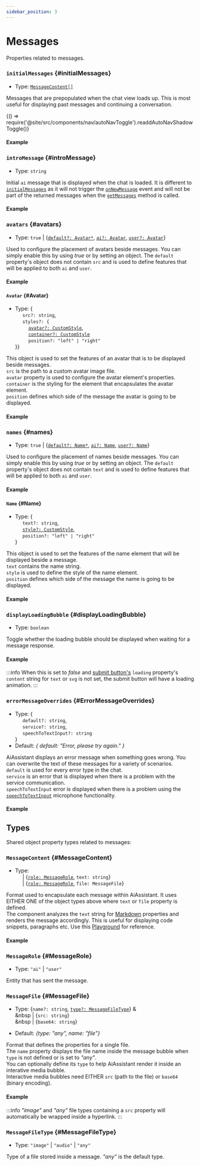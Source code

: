 ```yaml
---
sidebar_position: 3
---
```


# Messages

Properties related to messages.

### `initialMessages` {#initialMessages}

- Type: [`MessageContent[]`](#MessageContent)

Messages that are prepopulated when the chat view loads up. This is most useful for displaying past messages and continuing a conversation.


<BrowserOnly>{() => require('@site/src/components/nav/autoNavToggle').readdAutoNavShadowToggle()}</BrowserOnly>

#### Example

<ComponentContainer>
  <AiAssistantBrowser
    initialMessages={[
      {text: 'Beautiful city', role: 'user'},
      {file: {src: '/img/city.jpeg', type: 'image'}, role: 'ai'},
      {text: `What's on your mind?`, role: 'user'},
      {text: 'Peace and tranquility', role: 'ai'},
    ]}
    containerStyle={{height: '370px'}}
    service={{custom: {demo: true}}}
  ></AiAssistantBrowser>
</ComponentContainer>

<LineBreak></LineBreak>

### `introMessage` {#introMessage}

- Type: `string`

Initial `ai` message that is displayed when the chat is loaded. It is different to [`initialMessages`](HERE) as it will not trigger
the [`onNewMessage`](HERE) event and will not be part of the returned messages when the [`getMessages`](HERE) method is called.

#### Example

<ComponentContainer>
  <AiAssistantBrowser
    introMessage={`Hi I'm an AiAssistant, ask me anything!`}
    service={{custom: {demo: true}}}
  ></AiAssistantBrowser>
</ComponentContainer>

<LineBreak></LineBreak>

### `avatars` {#avatars}

- Type: `true` | {[`default?: Avatar*`](#Avatar), [`ai?: Avatar`](#Avatar), [`user?: Avatar`](#Avatar)}

Used to configure the placement of avatars beside messages. You can simply enable this by using _true_
or by setting an object. The `default` property's object does not contain `src` and is used to define
features that will be applied to both `ai` and `user`.

#### Example

<ComponentContainer>
  <AiAssistantBrowser
    initialMessages={[
      {text: 'Hey, how are you?', role: 'user'},
      {text: 'I am doing great, how about you?', role: 'ai'},
      {text: 'What is the meaning of life?', role: 'user'},
      {
        text: 'This ultimately depends on the person, but it could be the pursuit of happiness or fulfillment.',
        role: 'ai',
      },
    ]}
    service={{custom: {demo: true}}}
    avatars={true}
  ></AiAssistantBrowser>
</ComponentContainer>

<LineBreak></LineBreak>

#### `Avatar` {#Avatar}

- Type: {<br />
  &nbsp;&nbsp;&nbsp;&nbsp; `src?: string`, <br />
  &nbsp;&nbsp;&nbsp;&nbsp; `styles?: {` <br />
  &nbsp;&nbsp;&nbsp;&nbsp;&nbsp;&nbsp;&nbsp;&nbsp; [`avatar?: CustomStyle`](./sharedTypes/#CustomStyle), <br />
  &nbsp;&nbsp;&nbsp;&nbsp;&nbsp;&nbsp;&nbsp;&nbsp; [`container?: CustomStyle`](./sharedTypes/#CustomStyle) <br />
  &nbsp;&nbsp;&nbsp;&nbsp;&nbsp;&nbsp;&nbsp;&nbsp; `position?: "left" | "right"` <br />
  }}

This object is used to set the features of an avatar that is to be displayed beside messages. <br />
`src` is the path to a custom avatar image file. <br />
`avatar` property is used to configure the avatar element's properties. <br />
`container` is the styling for the element that encapsulates the avatar element. <br />
`position` defines which side of the message the avatar is going to be displayed.

#### Example

<ComponentContainer>
  <AiAssistantBrowser
    initialMessages={[
      {text: 'Hey, how are you?', role: 'user'},
      {text: 'I am doing great, how about you?', role: 'ai'},
      {text: 'What is the meaning of life?', role: 'user'},
      {
        text: 'This ultimately depends on the person, but it could be the pursuit of happiness or fulfillment.',
        role: 'ai',
      },
    ]}
    avatars={{
      default: {styles: {avatar: {height: '30px', width: '30px'}, container: {marginTop: '8px'}}},
      ai: {src: '/img/ai-brain.svg', styles: {avatar: {marginLeft: '-3px'}}},
    }}
    service={{custom: {demo: true}}}
  ></AiAssistantBrowser>
</ComponentContainer>

<LineBreak></LineBreak>

### `names` {#names}

- Type: `true` | {[`default?: Name*`](#Name), [`ai?: Name`](#Name), [`user?: Name`](#Name)}

Used to configure the placement of names beside messages. You can simply enable this by using _true_
or by setting an object. The `default` property's object does not contain `text` and is used to define
features that will be applied to both `ai` and `user`. <br />

#### Example

<ComponentContainer>
  <AiAssistantBrowser
    initialMessages={[
      {text: 'Hey, how are you?', role: 'user'},
      {text: 'I am doing great, how about you?', role: 'ai'},
      {text: 'What is the meaning of life?', role: 'user'},
      {
        text: 'This ultimately depends on the person, but it could be the pursuit of happiness or fulfillment.',
        role: 'ai',
      },
    ]}
    service={{custom: {demo: true}}}
    names={true}
  ></AiAssistantBrowser>
</ComponentContainer>

<LineBreak></LineBreak>

#### `Name` {#Name}

- Type: {<br />
  &nbsp;&nbsp;&nbsp;&nbsp; `text?: string`, <br />
  &nbsp;&nbsp;&nbsp;&nbsp; [`style?: CustomStyle`](./sharedTypes/#CustomStyle), <br />
  &nbsp;&nbsp;&nbsp;&nbsp; `position?: "left" | "right"` <br />
  }

This object is used to set the features of the name element that will be displayed beside a message. <br />
`text` contains the name string. <br />
`style` is used to define the style of the name element. <br />
`position` defines which side of the message the name is going to be displayed.

#### Example

<ComponentContainer>
  <AiAssistantBrowser
    initialMessages={[
      {text: 'Hey, how are you?', role: 'user'},
      {text: 'I am doing great, how about you?', role: 'ai'},
      {text: 'What is the meaning of life?', role: 'user'},
      {
        text: 'This ultimately depends on the person, but it could be the pursuit of happiness or fulfillment.',
        role: 'ai',
      },
    ]}
    service={{custom: {demo: true}}}
    names={{default: {style: {fontSize: '18px', marginTop: '14px'}}, ai: {text: 'You'}, user: {text: 'Me'}}}
  ></AiAssistantBrowser>
</ComponentContainer>

<LineBreak></LineBreak>

### `displayLoadingBubble` {#displayLoadingBubble}

- Type: `boolean`

Toggle whether the loading bubble should be displayed when waiting for a message response.

#### Example

<ComponentContainer>
  <AiAssistantBrowser
    introMessage={'Please send a new message to observe a response with no loading bubble.'}
    displayLoadingBubble={false}
    service={{custom: {demo: true}}}
  ></AiAssistantBrowser>
</ComponentContainer>

<LineBreak></LineBreak>

:::info
When this is set to _false_ and [submit button's](./input/#submitButtonStyles) `loading` property's `content` string for `text` or `svg` is not set,
the submit button will have a loading animation.
:::

### `errorMessageOverrides` {#ErrorMessageOverrides}

- Type: {<br />
  &nbsp;&nbsp;&nbsp;&nbsp; `default?: string`, <br />
  &nbsp;&nbsp;&nbsp;&nbsp; `service?: string`, <br />
  &nbsp;&nbsp;&nbsp;&nbsp; `speechToTextInput?: string` <br />
  }
- Default: _{ default: "Error, please try again." }_

AiAssistant displays an error message when something goes wrong. You can overwrite the text of these messages for a variety of scenarios. <br />
`default` is used for every error type in the chat. <br />
`service` is an error that is displayed when there is a problem with the service communication. <br />
`speechToTextInput` error is displayed when there is a problem using the [`speechToTextInput`](HERE) microphone functionality. <br />

#### Example

<ComponentContainer>
  <AiAssistantBrowser
    service={{custom: {demo: {displayErrors: {service: true, speechToTextInput: true}}}}}
    errorMessageOverrides={{
      service: 'Service error!',
      speechToTextInput: 'Speech to text microphone error!',
    }}
  ></AiAssistantBrowser>
</ComponentContainer>

<LineBreak></LineBreak>

## Types

Shared object property types related to messages:

### `MessageContent` {#MessageContent}

- Type: <br />
  &nbsp;&nbsp;&nbsp;&nbsp; | {[`role: MessageRole`](#MessageRole), `text: string`} <br />
  &nbsp;&nbsp;&nbsp;&nbsp; | {[`role: MessageRole`](#MessageRole), `file: MessageFile`}

Format used to encapsulate each message within AiAssistant. It uses EITHER ONE of the object types above where `text`
or `file` property is defined. <br />
The component analyzes the `text` string for [Markdown](https://www.markdownguide.org/basic-syntax/) properties
and renders the message accordingly. This is useful for displaying code snippets, paragraphs etc. Use this [Playground](https://jonschlinkert.github.io/remarkable/demo/) for reference. <br />

#### Example

<ComponentContainer>
  <AiAssistantBrowser
    initialMessages={[
      {
        text: '```java\nwhile (i < 5) {\n console.log("hi");\n i+= 1;\n}\n```',
        role: 'ai',
      },
    ]}
    messageStyles={{
      default: {
        shared: {
          bubble: {maxWidth: '270px'},
        },
      },
    }}
    service={{custom: {demo: true}}}
  ></AiAssistantBrowser>
</ComponentContainer>

<LineBreak></LineBreak>

### `MessageRole` {#MessageRole}

- Type: `"ai"` | `"user"`

Entity that has sent the message.

<LineBreak></LineBreak>

### `MessageFile` {#MessageFile}

- Type: {`name?: string`, [`type?: MessageFileType`](#MessageFileType)} & <br />
  &nbsp | {`src: string`} <br />
  &nbsp | {`base64: string`} <br />

- Default: _{type: "any", name: "file"}_

Format that defines the properties for a single file. <br />
The `name` property displays the file name inside the message bubble when `type` is not defined or is set to _"any"_. <br />
You can optionally define its `type` to help AiAssistant render it inside an interative media bubble. <br />
Interactive media bubbles need EITHER `src` (path to the file) or `base64` (binary encoding).

#### Example

<ComponentContainer>
  <AiAssistantBrowser
    initialMessages={[
      {file: {src: '/img/city.jpeg', type: 'image'}, role: 'user'},
      {file: {src: '/audio/cantinaBand.wav', type: 'audio'}, role: 'user'},
      {file: {src: '/text/text.txt', name: 'hello-world.txt', type: 'file'}, role: 'user'},
    ]}
    service={{custom: {demo: true}}}
  ></AiAssistantBrowser>
</ComponentContainer>

<LineBreak></LineBreak>

:::info
_"image"_ and _"any"_ file types containing a `src` property will automatically be wrapped inside a hyperlink.
:::

<LineBreak></LineBreak>

### `MessageFileType` {#MessageFileType}

- Type: `"image"` | `"audio"` | `"any"`

Type of a file stored inside a message. _"any"_ is the default type.

<LineBreak></LineBreak>
